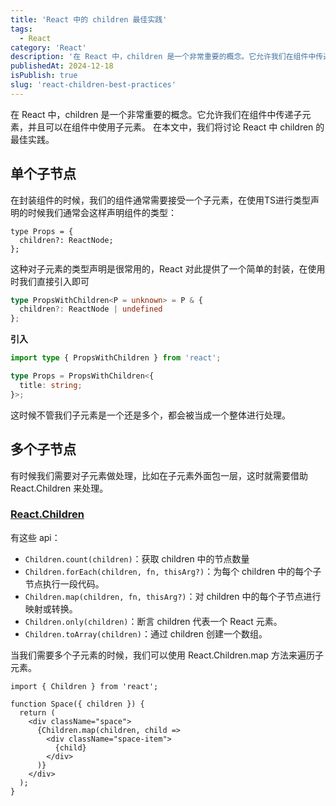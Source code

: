 ```yaml
---
title: 'React 中的 children 最佳实践'
tags:
  - React
category: 'React'
description: '在 React 中，children 是一个非常重要的概念。它允许我们在组件中传递任意数量的子元素，并且可以在组件中使用这些子元素。在本文中，我们将讨论 React 中 children 的最佳实践。'
publishedAt: 2024-12-18
isPublish: true
slug: 'react-children-best-practices'
---
```


在 React 中，children 是一个非常重要的概念。它允许我们在组件中传递子元素，并且可以在组件中使用子元素。
在本文中，我们将讨论 React 中 children 的最佳实践。

## 单个子节点

在封装组件的时候，我们的组件通常需要接受一个子元素，在使用TS进行类型声明的时候我们通常会这样声明组件的类型：

```tsx
type Props = {
  children?: ReactNode;
};
```

这种对子元素的类型声明是很常用的，React 对此提供了一个简单的封装，在使用时我们直接引入即可

```ts
type PropsWithChildren<P = unknown> = P & {
  children?: ReactNode | undefined
};
```

**引入**

```ts
import type { PropsWithChildren } from 'react';

type Props = PropsWithChildren<{
  title: string;
}>;
```

这时候不管我们子元素是一个还是多个，都会被当成一个整体进行处理。

## 多个子节点

有时候我们需要对子元素做处理，比如在子元素外面包一层，这时就需要借助 React.Children 来处理。

### [React.Children](https://zh-hans.react.dev/reference/react/Children)

有这些 api：

- `Children.count(children)`：获取 children 中的节点数量
- `Children.forEach(children, fn, thisArg?)`：为每个 children 中的每个子节点执行一段代码。
- `Children.map(children, fn, thisArg?)`：对 children 中的每个子节点进行映射或转换。
- `Children.only(children)`：断言 children 代表一个 React 元素。
- `Children.toArray(children)`：通过 children 创建一个数组。

当我们需要多个子元素的时候，我们可以使用 React.Children.map 方法来遍历子元素。

```tsx
import { Children } from 'react';

function Space({ children }) {
  return (
    <div className="space">
      {Children.map(children, child =>
        <div className="space-item">
          {child}
        </div>
      )}
    </div>
  );
}
```

[//]: # (可以使用 React.Children.only 方法来确保组件只有一个子元素。)
